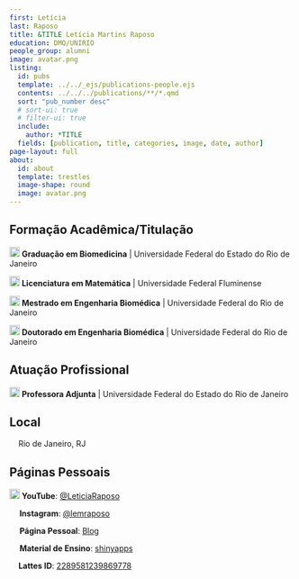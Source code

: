 ```yaml
---
first: Letícia
last: Raposo
title: &TITLE Letícia Martins Raposo
education: DMQ/UNIRIO
people_group: alumni
image: avatar.png
listing:
  id: pubs
  template: ../../_ejs/publications-people.ejs 
  contents: ../../../publications/**/*.qmd
  sort: "pub_number desc"
  # sort-ui: true
  # filter-ui: true
  include:
    author: *TITLE
  fields: [publication, title, categories, image, date, author]
page-layout: full
about: 
  id: about
  template: trestles
  image-shape: round
  image: avatar.png
---
```


## Formação Acadêmica/Titulação

<img src="img/graduation-cap-solid.svg" width="18"> **Graduação em Biomedicina** | Universidade Federal do Estado do Rio de Janeiro

<img src="img/graduation-cap-solid.svg" width="18"> **Licenciatura em Matemática** | Universidade Federal Fluminense

<img src="img/graduation-cap-solid.svg" width="18"> **Mestrado em Engenharia Biomédica** | Universidade Federal do Rio de Janeiro

<img src="img/graduation-cap-solid.svg" width="18"> **Doutorado em Engenharia Biomédica** | Universidade Federal do Rio de Janeiro

## Atuação Profissional

<img src="img/briefcase-solid.svg" width="18"> **Professora Adjunta** | Universidade Federal do Estado do Rio de Janeiro

## Local
<img src="img/location-dot-solid.svg" width="12"> Rio de Janeiro, RJ

## Páginas Pessoais

<img src="img/youtube.svg" width="18"> **YouTube**: <a href="https://www.youtube.com/@LeticiaRaposo" target="_blank">@LeticiaRaposo</a>

<img src="img/instagram.svg" width="14"> **Instagram**: <a href="https://instagram.com/lemraposo/?hl=pt-br" target="_blank">@lemraposo</a>

<img src="img/globe-solid.svg" width="14"> **Página Pessoal**: <a href="https://leticiaraposo.netlify.com" target="_blank">Blog</a>

<img src="img/book-solid.svg" width="14"> **Material de Ensino**: <a href="https://raposo.shinyapps.io/EstatisticaComR" target="_blank">shinyapps</a>

<img src="img/clipboard-regular.svg" width="12"> **Lattes ID**: <a href="http://lattes.cnpq.br/2289581239869778" target="_blank">2289581239869778</a>
